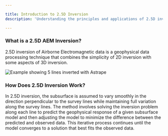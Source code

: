 ```yaml
---

title: Introduction to 2.5D Inversion
description: 'Understanding the principles and applications of 2.5D inversion in geophysics'

---
```


### What is a 2.5D AEM Inversion?

2.5D inversion of Airborne Electromagnetic data is a geophysical data processing technique that combines the simplicity of 2D inversion with some aspects of 3D inversion.

<Frame caption="2.5D vs RDI">
  <img src="/images/intro.png" alt="Example showing 5 lines inverted with Astrape" />
</Frame>

### How Does 2.5D Inversion Work?

In 2.5D inversion, the subsurface is assumed to vary smoothly in the direction perpendicular to the survey lines while maintaining full variation along the survey lines. The method involves solving the inversion problem along each line to predict the geophysical response of a given subsurface model and then adjusting the model to minimize the difference between the predicted and observed data. This iterative process continues until the model converges to a solution that best fits the observed data.
